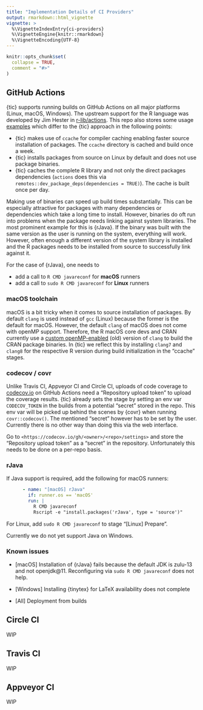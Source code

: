 ```yaml
---
title: "Implementation Details of CI Providers"
output: rmarkdown::html_vignette
vignette: >
  %\VignetteIndexEntry{ci-providers}
  %\VignetteEngine{knitr::rmarkdown}
  %\VignetteEncoding{UTF-8}
---
```


```r
knitr::opts_chunk$set(
  collapse = TRUE,
  comment = "#>"
)
```

## GitHub Actions

{tic} supports running builds on GitHub Actions on all major platforms (Linux, macOS, Windows).
The upstream support for the R language was developed by Jim Hester in [r-lib/actions](https://github.com/r-lib/actions).
This repo also stores some usage [examples](https://github.com/r-lib/actions/tree/master/examples) which differ to the {tic} approach in the following points:

- {tic} makes use of `ccache` for compiler caching enabling faster source installation of packages. 
  The `ccache` directory is cached and build once a week.
- {tic} installs packages from source on Linux by default and does not use package binaries.
- {tic} caches the complete R library and not only the direct packages dependencies (`actions` does this via `remotes::dev_package_deps(dependencies = TRUE)`). 
  The cache is built once per day.

Making use of binaries can speed up build times substantially.
This can be especially attractive for packages with many dependencies or dependencies which take a long time to install.
However, binaries do oft run into problems when the package needs linking against system libraries.
The most prominent example for this is {rJava}.
If the binary was built with the same version as the user is running on the system, everything will work.
However, often enough a different version of the system library is installed and the R packages needs to be installed from source to successfully link against it.

For the case of {rJava}, one needs to 

- add a call to `R CMD javareconf` for **macOS** runners
- add a call to `sudo R CMD javareconf` for **Linux** runners

### macOS toolchain

macOS is a bit tricky when it comes to source installation of packages.
By default `clang` is used instead of `gcc` (Linux) because the former is the default for macOS.
However, the default `clang` of macOS does not come with openMP support.
Therefore, the R macOS core devs and CRAN currently use a [custom openMP-enabled](https://cran.r-project.org/bin/macosx/tools/) (old) version of `clang` to build the CRAN package binaries.
In {tic} we reflect this by installing `clang7` and `clang8` for the respective R version during build initialization in the "ccache" stages.

### codecov / covr

Unlike Travis CI, Appveyor CI and Circle CI, uploads of code coverage to [codecov.io](https://codecov.io) on GitHub Actions need a "Repository upload token" to upload the coverage results.
{tic} already sets the stage by setting an env var `CODECOV_TOKEN` in the builds from a potential "secret" stored in the repo.
This env var will be picked up behind the scenes by {covr} when running `covr::codecov()`.
The mentioned "secret" however has to be set by the user.
Currently there is no other way than doing this via the web interface.

Go to `<https://codecov.io/gh/<owner>/<repo>/settings>` and store the "Repository upload token" as a "secret" in the repository.
Unfortunately this needs to be done on a per-repo basis.

### rJava

If Java support is required, add the following for macOS runners:

```yaml
      - name: "[macOS] rJava"
        if: runner.os == 'macOS'
        run: |
          R CMD javareconf
          Rscript -e "install.packages('rJava', type = 'source')"
```

For Linux, add `sudo R CMD javareconf` to stage "[Linux] Prepare".

Currently we do not yet support Java on Windows.

### Known issues

- [macOS] Installation of {rJava} fails because the default JDK is zulu-13 and not openjdk@11.
  Reconfiguring via `sudo R CMD javareconf` does not help.

- [Windows] Installing {tinytex} for LaTeX availability does not complete

- [All] Deployment from builds

## Circle CI

WIP

## Travis CI

WIP

## Appveyor CI

WIP
